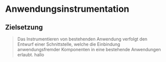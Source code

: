 # Anwendungsinstrumentation

## Zielsetzung

> Das Instrumentieren von bestehenden Anwendung verfolgt den Entwurf einer
> Schnittstelle, welche die Einbindung anwendungsfremder Komponenten in eine
> bestehende Anwendungen erlaubt.
> hallo
